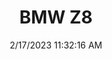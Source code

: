 ---
width: 6000
height: 4000
title: BMW Z8
description: Gauge cluster of a 2002 BMW Z8 in Blanco, TX.
date: 2/17/2023 11:32:16 AM
cameraMake: Sony
cameraModel: ILCE-7M3
lens: 24-70mm F2.8 DG DN | Art 019
settingsfStop: f/2.8
settingsISO: ISO 3200
settingsShutter: 1/60
settingsFocalLength: 70 mm
---